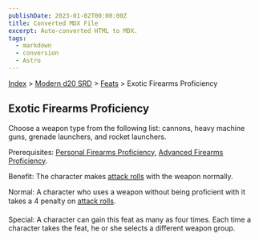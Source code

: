 ```yaml
---
publishDate: 2023-01-02T00:00:00Z
title: Converted MDX File
excerpt: Auto-converted HTML to MDX.
tags:
  - markdown
  - conversion
  - Astro
---
```


[Index](-index) > [Modern d20 SRD](modern-d20-srd-index) > [Feats](modern-d20-srd-feats-index) > Exotic Firearms Proficiency

## Exotic Firearms Proficiency

Choose a weapon type from the following list: cannons, heavy machine guns, grenade launchers, and rocket launchers.

Prerequisites: [Personal
Firearms Proficiency,](modern-d20-srd-feats-personal-firearms-proficiency) [Advanced
Firearms Proficiency](modern-d20-srd-feats-advanced-firearms-proficiency).

Benefit: The character makes [attack
rolls](modern-d20-srd-combat-attack-roll) with the weapon normally.

Normal: A character who uses a weapon without being proficient with it takes a 4 penalty on [attack
rolls](modern-d20-srd-combat-attack-roll).

Special: A character can gain this feat as many as four times. Each time a character takes the feat, he or she selects a different weapon group.

